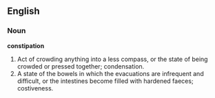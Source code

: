 ==English==

===Noun===

'''constipation'''

#Act of crowding anything into a less compass, or the state of being crowded or pressed together; condensation.
#A state of the bowels in which the evacuations are infrequent and difficult, or the intestines become filled with hardened faeces; costiveness.